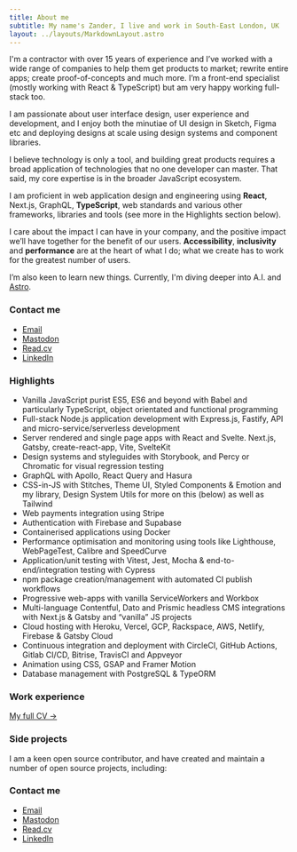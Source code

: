 ```yaml
---
title: About me
subtitle: My name's Zander, I live and work in South-East London, UK
layout: ../layouts/MarkdownLayout.astro
---
```



I'm a contractor with over 15 years of experience and I’ve worked with a wide range of companies to help them get products to market; rewrite entire apps; create proof-of-concepts and much more. I’m a front-end specialist (mostly working with React & TypeScript) but am very happy working full-stack too.

I am passionate about user interface design, user experience and development, and I enjoy both the minutiae of UI design in Sketch, Figma etc and deploying designs at scale using design systems and component libraries.

I believe technology is only a tool, and building great products requires a broad application of technologies that no one developer can master. That said, my core expertise is in the broader JavaScript ecosystem.

I am proficient in web application design and engineering using **React**, Next.js, GraphQL, **TypeScript**, web standards and various other frameworks, libraries and tools (see more in the Highlights section below).

I care about the impact I can have in your company, and the positive impact we’ll have together for the benefit of our users. **Accessibility**, **inclusivity** and **performance** are at the heart of what I do; what we create has to work for the greatest number of users.

I’m also keen to learn new things. Currently, I'm diving deeper into A.I. and [Astro](https://astro.build).

### Contact me

- [Email](mailto:hi+enquiry@zander.wtf?subject=Contract%20enquiry&body=Hi%20Zander%2C%0A%0AI%20would%20like%20to%20work%20with%20you...)
- [Mastodon](https://toot.cafe/@zander)
- [Read.cv](https://read.cv/mrmartineau)
- [LinkedIn](https://www.linkedin.com/in/zandermartineau/)

### Highlights

- Vanilla JavaScript purist ES5, ES6 and beyond with Babel and particularly TypeScript, object orientated and functional programming
- Full-stack Node.js application development with Express.js, Fastify, API and micro-service/serverless development
- Server rendered and single page apps with React and Svelte. Next.js, Gatsby, create-react-app, Vite, SvelteKit
- Design systems and styleguides with Storybook, and Percy or Chromatic for visual regression testing
- GraphQL with Apollo, React Query and Hasura
- CSS-in-JS with Stitches, Theme UI, Styled Components & Emotion and my library, Design System Utils for more on this (below) as well as Tailwind
- Web payments integration using Stripe
- Authentication with Firebase and Supabase
- Containerised applications using Docker
- Performance optimisation and monitoring using tools like Lighthouse, WebPageTest, Calibre and SpeedCurve
- Application/unit testing with Vitest, Jest, Mocha & end-to-end/integration testing with Cypress
- npm package creation/management with automated CI publish workflows
- Progressive web-apps with vanilla ServiceWorkers and Workbox
- Multi-language Contentful, Dato and Prismic headless CMS integrations with Next.js & Gatsby and “vanilla” JS projects
- Cloud hosting with Heroku, Vercel, GCP, Rackspace, AWS, Netlify, Firebase & Gatsby Cloud
- Continuous integration and deployment with CircleCI, GitHub Actions, Gitlab CI/CD, Bitrise, TravisCI and Appveyor
- Animation using CSS, GSAP and Framer Motion
- Database management with PostgreSQL & TypeORM

### Work experience

<WorkList />

[My full CV →](https://read.cv/mrmartineau)

### Side projects

I am a keen open source contributor, and have created and maintain a number of open source projects, including:

<ProjectList />

### Contact me

- [Email](mailto:hi+enquiry@zander.wtf?subject=Contract%20enquiry&body=Hi%20Zander%2C%0A%0AI%20would%20like%20to%20work%20with%20you...)
- [Mastodon](https://toot.cafe/@zander)
- [Read.cv](https://read.cv/mrmartineau)
- [LinkedIn](https://www.linkedin.com/in/zandermartineau/)

